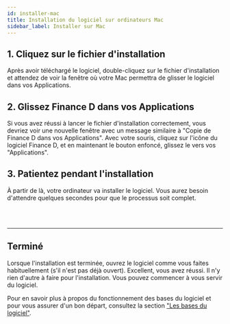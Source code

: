 ```yaml
---
id: installer-mac
title: Installation du logiciel sur ordinateurs Mac
sidebar_label: Installer sur Mac
---
```


## 1. Cliquez sur le fichier d'installation
Après avoir téléchargé le logiciel, double-cliquez sur le fichier d'installation et attendez
de voir la fenêtre où votre Mac permettra de glisser le logiciel dans vos Applications.

## 2. Glissez Finance D dans vos Applications

Si vous avez réussi à lancer le fichier d'installation correctement,
vous devriez voir une nouvelle fenêtre avec un message similaire à
"Copie de Finance D dans vos Applications".
Avec votre souris, cliquez sur l'icône du logiciel Finance D,
et en maintenant le bouton enfoncé, glissez le vers vos "Applications".

## 3. Patientez pendant l'installation
À partir de là, votre ordinateur va installer le logiciel.
Vous aurez besoin d'attendre quelques secondes pour que le processus soit complet.

<br/>
<br/>
<hr/>

## Terminé
Lorsque l'installation est terminée, ouvrez le logiciel comme vous faites habituellement (s'il n'est pas déjà ouvert).
Excellent, vous avez réussi. Il n'y rien d'autre à faire pour l'installation.
Vous pouvez commencer à vous servir du logiciel.

Pour en savoir plus à propos du fonctionnement des bases du logiciel et pour vous assurer d'un bon départ,
consultez la section ["Les bases du logiciel"](/docs/bases/prise-en-main-du-logiciel).

<br/>
<br/>
